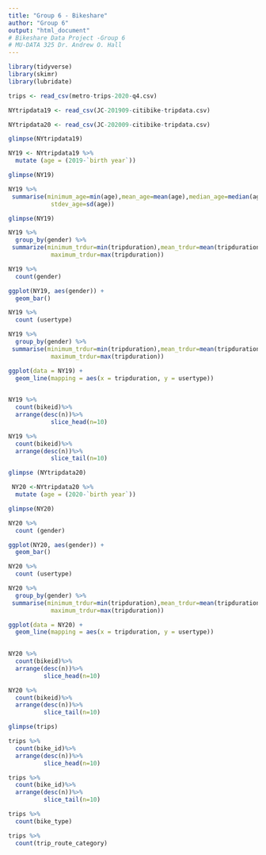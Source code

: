 ```yaml
---
title: "Group 6 - Bikeshare"
author: "Group 6"
output: "html_document"
# Bikeshare Data Project -Group 6
# MU-DATA 325 Dr. Andrew O. Hall
---
```


```r
library(tidyverse)
library(skimr)
library(lubridate)
```


```r
trips <- read_csv(metro-trips-2020-q4.csv)

```

```r
NYtripdata19 <- read_csv(JC-201909-citibike-tripdata.csv)
```

```r
NYtripdata20 <- read_csv(JC-202009-citibike-tripdata.csv)
```

```r
glimpse(NYtripdata19)
```

```r
NY19 <- NYtripdata19 %>% 
  mutate (age = (2019-`birth year`))
```

```r
glimpse(NY19)
```



```r
NY19 %>%  
 summarise(minimum_age=min(age),mean_age=mean(age),median_age=median(age), 
            stdev_age=sd(age))
```

```r
glimpse(NY19)
```


```r
NY19 %>%
  group_by(gender) %>%
 summarize(minimum_trdur=min(tripduration),mean_trdur=mean(tripduration),median_trdur=median(tripduration), 
            maximum_trdur=max(tripduration))
```



```r
NY19 %>%
  count(gender)
```

```r
ggplot(NY19, aes(gender)) +
  geom_bar()
```

```r
NY19 %>%
  count (usertype)
```

```r
NY19 %>%
  group_by(gender) %>%
 summarise(minimum_trdur=min(tripduration),mean_trdur=mean(tripduration),median_trdur=median(tripduration), 
            maximum_trdur=max(tripduration))

```


```r
ggplot(data = NY19) + 
  geom_line(mapping = aes(x = tripduration, y = usertype))  
  
```

```r
NY19 %>%
  count(bikeid)%>%
  arrange(desc(n))%>%
            slice_head(n=10)
```

```r
NY19 %>%
  count(bikeid)%>%
  arrange(desc(n))%>%
            slice_tail(n=10)
```

```r
glimpse (NYtripdata20)
```


```r
 NY20 <-NYtripdata20 %>% 
  mutate (age = (2020-`birth year`))
```

```r
glimpse(NY20)
```

```r
NY20 %>%
  count (gender)
```

```r
ggplot(NY20, aes(gender)) +
  geom_bar()
```








```r
NY20 %>%
  count (usertype)
```

```r
NY20 %>%
  group_by(gender) %>%
 summarise(minimum_trdur=min(tripduration),mean_trdur=mean(tripduration),median_trdur=median(tripduration), 
            maximum_trdur=max(tripduration))
```

```r
ggplot(data = NY20) + 
  geom_line(mapping = aes(x = tripduration, y = usertype))  
  
```


```r
NY20 %>%
  count(bikeid)%>%
  arrange(desc(n))%>%
          slice_head(n=10)
```

```r
NY20 %>%
  count(bikeid)%>%
  arrange(desc(n))%>%
          slice_tail(n=10)
```

```r
glimpse(trips)
```

```r
trips %>%
  count(bike_id)%>%
  arrange(desc(n))%>%
          slice_head(n=10)
```

```r
trips %>%
  count(bike_id)%>%
  arrange(desc(n))%>%
          slice_tail(n=10)
```

```r
trips %>%
  count(bike_type)
```

```r
trips %>%
  count(trip_route_category)
```
